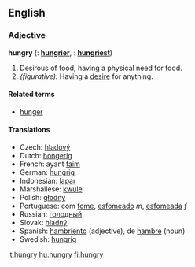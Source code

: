 ==English==

===Adjective===
'''hungry'''  ({{compar}}: '''[[hungrier]]''', {{superl}}: '''[[hungriest]]''')

# Desirous of food; having a physical need for food.
# ''(figurative):'' Having a [[desire]] for anything.

====Related terms====
*[[hunger]]

====Translations====
*Czech: [[hladový]]
*Dutch: [[hongerig]]
*French: ayant [[faim]]
*German: [[hungrig]]
*Indonesian: [[lapar]]
*Marshallese: [[kwule]]
*Polish: [[głodny]]
*Portuguese: com [[fome]], [[esfomeado]] ''m'', [[esfomeada]] ''f''
*Russian: [[гoлoдный]]
*Slovak: [[hladný]]
*Spanish: [[hambriento]] (adjective), de [[hambre]] (noun)
*Swedish: [[hungrig]]

[[it:hungry]]
[[hu:hungry]]
[[fi:hungry]]